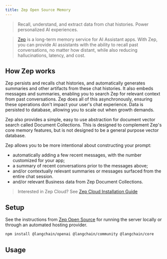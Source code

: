 ```yaml
---
title: Zep Open Source Memory
---
```


> Recall, understand, and extract data from chat histories. Power personalized AI experiences.

> [Zep](https://www.getzep.com) is a long-term memory service for AI Assistant apps.
> With Zep, you can provide AI assistants with the ability to recall past conversations, no matter how distant,
> while also reducing hallucinations, latency, and cost.

## How Zep works

Zep persists and recalls chat histories, and automatically generates summaries and other artifacts from these chat histories.
It also embeds messages and summaries, enabling you to search Zep for relevant context from past conversations.
Zep does all of this asynchronously, ensuring these operations don't impact your user's chat experience.
Data is persisted to database, allowing you to scale out when growth demands.

Zep also provides a simple, easy to use abstraction for document vector search called Document Collections.
This is designed to complement Zep's core memory features, but is not designed to be a general purpose vector database.

Zep allows you to be more intentional about constructing your prompt:

- automatically adding a few recent messages, with the number customized for your app;
- a summary of recent conversations prior to the messages above;
- and/or contextually relevant summaries or messages surfaced from the entire chat session.
- and/or relevant Business data from Zep Document Collections.

> Interested in Zep Cloud? See [Zep Cloud Installation Guide](https://help.getzep.com/sdks)

## Setup

See the instructions from [Zep Open Source](https://github.com/getzep/zep) for running the server locally or through an automated hosting provider.

```bash npm
npm install @langchain/openai @langchain/community @langchain/core
```

## Usage


<Zep />
